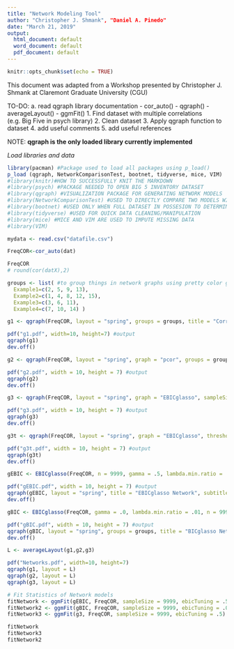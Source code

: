 ---
title: "Network Modeling Tool"
author: "Christopher J. Shmank", "Daniel A. Pinedo"
date: "March 21, 2019"
output:
  html_document: default
  word_document: default
  pdf_document: default
---

```{r setup, include=FALSE}
knitr::opts_chunk$set(echo = TRUE)
```

This document was adapted from a Workshop presented by Christopher J. Shmank
at Claremont Graduate University (CGU)

TO-DO: 
  a. read qgraph library documentation
    - cor_auto()
    - qgraph()
    - averageLayout()
    - ggmFit()
  1. Find dataset with multiple correlations (e.g. Big Five in psych library)
  2. Clean dataset
  3. Apply qgraph function to dataset
  4. add useful comments
  5. add useful references

NOTE: **qgraph is the only loaded library currently implemented**

*Load libraries and data*
```{r}
library(pacman) #Package used to load all packages using p_load()
p_load (qgraph, NetworkComparisonTest, bootnet, tidyverse, mice, VIM) 
#library(knitr)#HOW TO SUCCESSFULLY KNIT THE MARKDOWN
#library(psych) #PACKAGE NEEDED TO OPEN BIG 5 INVENTORY DATASET
#library(qgraph) #VISUALIZATION PACKAGE FOR GENERATING NETWORK MODELS
#library(NetworkComparisonTest) #USED TO DIRECTLY COMPARE TWO MODELS WITH SAME OBSERVED VARIABLES
#library(bootnet) #USED ONLY WHEN FULL DATASET IN POSSESION TO DETERMINE STABILITY OF CENTRALITY INDICES/NETWORK
#library(tidyverse) #USED FOR QUICK DATA CLEANING/MANIPULATION
#library(mice) #MICE AND VIM ARE USED TO IMPUTE MISSING DATA
#library(VIM)

mydata <- read.csv("datafile.csv")

```

```{r}
FreqCOR<-cor_auto(dat)

FreqCOR
# round(cor(datX),2)

groups <- list( #to group things in network graphs using pretty color groupings
  Example1=c(2, 5, 9, 13),
  Example2=c(1, 4, 8, 12, 15),
  Example3=c(3, 6, 11),
  Example4=c(7, 10, 14) )

```

```{r}
g1 <- qgraph(FreqCOR, layout = "spring", groups = groups, title = "Correlation Network", legend.cex = 0.5, details = TRUE)

pdf("g1.pdf", width=10, height=7) #output
qgraph(g1)
dev.off()
```

```{r}
g2 <- qgraph(FreqCOR, layout = "spring", graph = "pcor", groups = groups, title = "Partial Correlation Network", legend.cex = 0.5, details = TRUE)

pdf("g2.pdf", width = 10, height = 7) #output
qgraph(g2)
dev.off()
```

```{r}
g3 <- qgraph(FreqCOR, layout = "spring", graph = "EBICglasso", sampleSize = 9999, groups = groups, title = "Regularized Correlation Network", legend.cex = 0.5, details = TRUE)

pdf("g3.pdf", width = 10, height = 7) #output
qgraph(g3)
dev.off()
```

```{r}
g3t <- qgraph(FreqCOR, layout = "spring", graph = "EBICglasso", threshold = TRUE, sampleSize = 9999, groups = groups, title = "Regularized Correlation Network (Threshold)", legend.cex = 0.5, details = TRUE)

pdf("g3t.pdf", width = 10, height = 7) #output
qgraph(g3t)
dev.off()
```

```{r}
gEBIC <- EBICglasso(FreqCOR, n = 9999, gamma = .5, lambda.min.ratio = .01)

pdf("gEBIC.pdf", width = 10, height = 7) #output
qgraph(gEBIC, layout = "spring", title = "EBICglasso Network", subtitle = "Gamma = 0.5, Lambda = 0.01", groups = groups)
dev.off()
```

```{r}
gBIC <- EBICglasso(FreqCOR, gamma = .0, lambda.min.ratio = .01, n = 9999)

pdf("gBIC.pdf", width = 10, height = 7) #output
qgraph(gBIC, layout = "spring", groups = groups, title = "BICglasso Network", subtitle = "Gamma = 0.0; Lamba = 0.01" )
dev.off()
```

```{r}
L <- averageLayout(g1,g2,g3)

pdf("Networks.pdf", width=10, height=7)
qgraph(g1, layout = L)
qgraph(g2, layout = L)
qgraph(g3, layout = L)

```

```{r}
# Fit Statistics of Network models
fitNetwork <- ggmFit(gEBIC, FreqCOR, sampleSize = 9999, ebicTuning = .5)
fitNetwork2 <- ggmFit(gBIC, FreqCOR, sampleSize = 9999, ebicTuning = .0)
fitNetwork3 <- ggmFit(g3, FreqCOR, sampleSize = 9999, ebicTuning = .5)

fitNetwork
fitNetwork3
fitNetwork2
```


